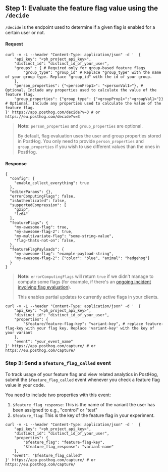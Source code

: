 ## Step 1: Evaluate the feature flag value using the `/decide`

`/decide` is the endpoint used to determine if a given flag is enabled for a certain user or not.

#### Request

```shell
curl -v -L --header "Content-Type: application/json" -d '  {
    "api_key": "<ph_project_api_key>",
    "distinct_id": "distinct_id_of_your_user",
    "groups" : { # Required only for group-based feature flags
        "group_type": "group_id" # Replace "group_type" with the name of your group type. Replace "group_id" with the id of your group.
    },
    "person_properties": {"<personProp1>": "<personVal1>"}, # Optional. Include any properties used to calculate the value of the feature flag.
    "group_properties": {"group type": {"<groupProp1>":"<groupVal1>"}} # Optional. Include any properties used to calculate the value of the feature flag.
}' https://app.posthog.com/decide?v=3 # or https://eu.posthog.com/decide?v=3
```

> **Note:** `person_properties` and `group_properties` are optional. 
> 
> By default, flag evaluation uses the user and group properties stored in PostHog. You only need to provide `person_properties` and `group_properties` if you wish to use different values than the ones in PostHog.

#### Response

```shell
{
  "config": {
    "enable_collect_everything": true
  },
  "editorParams": {},
  "errorComputingFlags": false,
  "isAuthenticated": false,
  "supportedCompression": [
    "gzip",
    "lz64"
  ],
  "featureFlags": {
    "my-awesome-flag": true,
    "my-awesome-flag-2": true,
    "my-multivariate-flag": "some-string-value",
    "flag-thats-not-on": false,
  },
  "featureFlagPayloads": {
    "my-awesome-flag": "example-payload-string",
    "my-awesome-flag-2": {"color": "blue", "animal": "hedgehog"}
  }
}
```

> **Note:** `errorComputingFlags` will return `true` if we didn't manage to compute some flags (for example, if there's an [ongoing incident involving flag evaluation](https://status.posthog.com/)). 
> 
> This enables partial updates to currently active flags in your clients.


<IncludePropertyInEvents />

```shell
curl -v -L --header "Content-Type: application/json" -d '  {
    "api_key": "<ph_project_api_key>",
    "distinct_id": "distinct_id_of_your_user",
    "properties": {
        "$feature/feature-flag-key": "variant-key", # replace feature-flag-key with your flag key. Replace 'variant-key' with the key of your variant
    },
    "event": "your_event_name"
}' https://app.posthog.com/capture/ # or https://eu.posthog.com/capture/
```

### Step 3: Send a `$feature_flag_called` event

To track usage of your feature flag and view related analytics in PostHog, submit the `$feature_flag_called` event whenever you check a feature flag value in your code.

You need to include two properties with this event:

1. `$feature_flag_response`: This is the name of the variant the user has been assigned to e.g., "control" or "test"
2. `$feature_flag`: This is the key of the feature flag in your experiment.

```shell
curl -v -L --header "Content-Type: application/json" -d '  {
    "api_key": "<ph_project_api_key>",
    "distinct_id": "distinct_id_of_your_user",
    "properties": {
        "$feature_flag": "feature-flag-key",
        "$feature_flag_response": "variant-name"
    },
   "event": "$feature_flag_called"
}' https://app.posthog.com/capture/ # or https://eu.posthog.com/capture/
```
